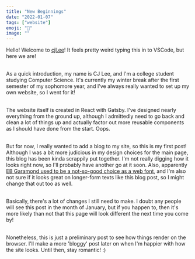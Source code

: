 ```yaml
---
title: "New Beginnings"
date: "2022-01-07"
tags: ["website"]
emoji: "🎉"
image: ""
---
```


Hello! Welcome to [cjl.ee](https://cjl.ee)! It feels pretty weird typing this
in to VSCode, but here we are!<br/><br/>

As a quick introduction, my name is CJ Lee, and I'm a college student studying Computer Science. It's
currently my winter break after the first semester of my sophomore year, and
I've always really wanted to set up my own website, so I went for it!<br/><br/>

The website itself is created in React with Gatsby. I've designed nearly everything
from the ground up, although I admittedly need to go back and clean a lot of things up and
actually factor out more reusable components as I should have done from the start. Oops.<br/><br/>

But for now, I really wanted to add a blog to my site, so this is my first post!
Although I was a bit more judicious in my design choices for the main page, this blog
has been kinda scrappily put together. I'm not really digging how it looks right now,
so I'll probably have another go at it soon. Also, apparently [EB Garamond used to be a
not-so-good choice as a web font](https://designforhackers.com/blog/garamond/), and I'm
also not sure if it looks great on longer-form texts like this blog post, so I might change
that out too as well.<br/><br/>

Basically, there's a lot of changes I still need to make. I doubt any people will
see this post in the month of January, but if you happen to, then it's more likely
than not that this page will look different the next time you come by!<br/><br/>

Nonetheless, this is just a preliminary post to see how things render on the browser.
I'll make a more 'bloggy' post later on when I'm happier with how the site looks.
Until then, stay romantic! :)
